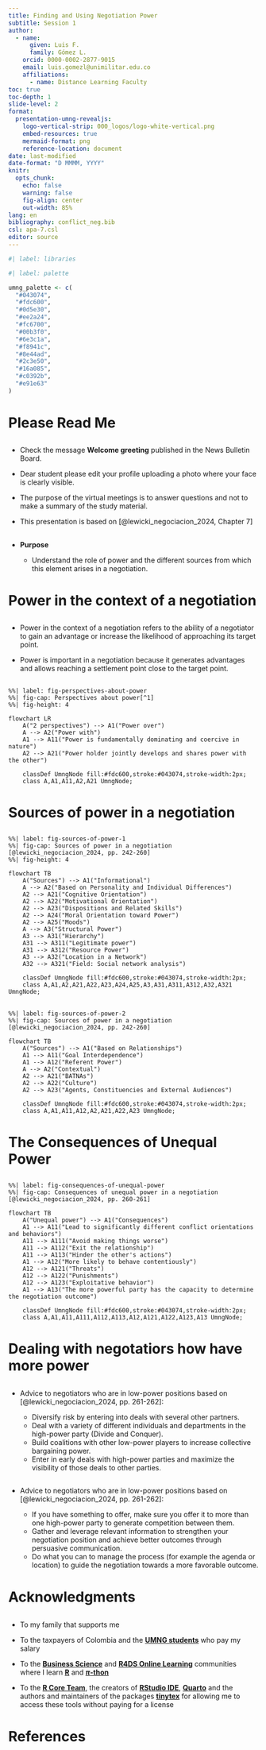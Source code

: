 ```yaml
---
title: Finding and Using Negotiation Power
subtitle: Session 1
author:
  - name: 
      given: Luis F.
      family: Gómez L.
    orcid: 0000-0002-2877-9015
    email: luis.gomezl@unimilitar.edu.co
    affiliations:
      - name: Distance Learning Faculty
toc: true
toc-depth: 1
slide-level: 2
format:
  presentation-umng-revealjs:
    logo-vertical-strip: 000_logos/logo-white-vertical.png 
    embed-resources: true
    mermaid-format: png
    reference-location: document
date: last-modified
date-format: "D MMMM, YYYY"
knitr: 
  opts_chunk: 
    echo: false
    warning: false
    fig-align: center
    out-width: 85%
lang: en
bibliography: conflict_neg.bib
csl: apa-7.csl
editor: source
---
```


```r
#| label: libraries


```

```r
#| label: palette

umng_palette <- c(
  "#043074",
  "#fdc600",
  "#0d5e30",
  "#ee2a24",
  "#fc6700",
  "#00b3f0",
  "#6e3c1a",
  "#f8941c",
  "#8e44ad",
  "#2c3e50",
  "#16a085",
  "#c0392b",
  "#e91e63"
)
```

# Please Read Me

##

-   Check the message **Welcome greeting** published in the News Bulletin Board.

-   Dear student please edit your profile uploading a photo where your face is clearly visible.

-   The purpose of the virtual meetings is to answer questions and not to make a summary of the study material.

-   This presentation is based on [@lewicki_negociacion_2024, Chapter 7]

##

- **Purpose**

    - Understand the role of power and the different sources from which this element arises in a negotiation.

# Power in the context of a negotiation

##

-   Power in the context of a negotiation refers to the ability of a negotiator to gain an advantage or increase the likelihood of approaching its target point.

-   Power is important in a negotiation because it generates advantages and allows reaching a settlement point close to the target point.

##

```mermaid
%%| label: fig-perspectives-about-power
%%| fig-cap: Perspectives about power[^1]
%%| fig-height: 4

flowchart LR
    A("2 perspectives") --> A1("Power over")
    A --> A2("Power with")
    A1 --> A11("Power is fundamentally dominating and coercive in nature")
    A2 --> A21("Power holder jointly develops and shares power with the other")

    classDef UmngNode fill:#fdc600,stroke:#043074,stroke-width:2px;
    class A,A1,A11,A2,A21 UmngNode;
```

[^1]: Check out [@coleman_power_2014] if you want a general perspective about power and its relation with conflict

# Sources of power in a negotiation

## 

```mermaid
%%| label: fig-sources-of-power-1
%%| fig-cap: Sources of power in a negotiation [@lewicki_negociacion_2024, pp. 242-260]
%%| fig-height: 4

flowchart TB
    A("Sources") --> A1("Informational")
    A --> A2("Based on Personality and Individual Differences")
    A2 --> A21("Cognitive Orientation")
    A2 --> A22("Motivational Orientation")
    A2 --> A23("Dispositions and Related Skills")
    A2 --> A24("Moral Orientation toward Power")
    A2 --> A25("Moods")
    A --> A3("Structural Power")
    A3 --> A31("Hierarchy")
    A31 --> A311("Legitimate power")
    A31 --> A312("Resource Power")
    A3 --> A32("Location in a Network")
    A32 --> A321("Field: Social network analysis")

    classDef UmngNode fill:#fdc600,stroke:#043074,stroke-width:2px;
    class A,A1,A2,A21,A22,A23,A24,A25,A3,A31,A311,A312,A32,A321 UmngNode;
```

## {.center}

```mermaid
%%| label: fig-sources-of-power-2
%%| fig-cap: Sources of power in a negotiation [@lewicki_negociacion_2024, pp. 242-260]

flowchart TB
    A("Sources") --> A1("Based on Relationships")
    A1 --> A11("Goal Interdependence")
    A1 --> A12("Referent Power")
    A --> A2("Contextual")
    A2 --> A21("BATNAs")
    A2 --> A22("Culture")
    A2 --> A23("Agents, Constituencies and External Audiences")

    classDef UmngNode fill:#fdc600,stroke:#043074,stroke-width:2px;
    class A,A1,A11,A12,A2,A21,A22,A23 UmngNode;
```

# The Consequences of Unequal Power

##

```mermaid
%%| label: fig-consequences-of-unequal-power
%%| fig-cap: Consequences of unequal power in a negotiation [@lewicki_negociacion_2024, pp. 260-261]

flowchart TB
    A("Unequal power") --> A1("Consequences")
    A1 --> A11("Lead to significantly different conflict orientations and behaviors")
    A11 --> A111("Avoid making things worse")
    A11 --> A112("Exit the relationship")
    A11 --> A113("Hinder the other's actions")
    A1 --> A12("More likely to behave contentiously")
    A12 --> A121("Threats")
    A12 --> A122("Punishments")
    A12 --> A123("Exploitative behavior")
    A1 --> A13("The more powerful party has the capacity to determine the negotiation outcome")

    classDef UmngNode fill:#fdc600,stroke:#043074,stroke-width:2px;
    class A,A1,A11,A111,A112,A113,A12,A121,A122,A123,A13 UmngNode;    
```

# Dealing with negotatiors how have more power

## {.smaller}

-   Advice to negotiators who are in low-power positions based on [@lewicki_negociacion_2024, pp. 261-262]:

    -   Diversify risk by entering into deals with several other partners.
    -   Deal with a variety of different individuals and departments in the high-power party (Divide and Conquer).
    -   Build coalitions with other low-power players to increase collective bargaining power.
    -   Enter in early deals with high-power parties and maximize the visibility of those deals to other parties.

## {.smaller}

-   Advice to negotiators who are in low-power positions based on [@lewicki_negociacion_2024, pp. 261-262]:

    -   If you have something to offer, make sure you offer it to more than one high-power party to generate competition between them.
    -   Gather and leverage relevant information to strengthen your negotiation position and achieve better outcomes through persuasive communication.
    -   Do what you can to manage the process (for example the agenda or location) to guide the negotiation towards a more favorable outcome.

# Acknowledgments

##

-   To my family that supports me

-   To the taxpayers of Colombia and the [**UMNG students**](https://www.umng.edu.co/estudiante) who pay my salary

-   To the [**Business Science**](https://www.business-science.io/) and [**R4DS Online Learning**](https://www.rfordatasci.com/) communities where I learn [**R**](https://www.r-project.org/about.html) and [**$\pi$-thon**](https://www.python.org/about/)

-   To the [**R Core Team**](https://www.r-project.org/contributors.html), the creators of [**RStudio IDE**](https://rstudio.com/products/rstudio/), [**Quarto**](https://quarto.org/) and the authors and maintainers of the packages
[**tinytex**](https://CRAN.R-project.org/package=tinytex) for allowing me to access these tools without paying for a license

# References {.allowframebreaks}